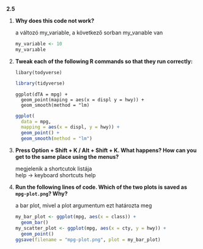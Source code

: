 **2.5**

1.  **Why does this code not work?**

    a változó my_variable, a következő sorban my_varıable van

    ```r
    my_variable <- 10
    my_varıable
    ```

2.  **Tweak each of the following R commands so that they run correctly:**

    ```         
    libary(todyverse)
    ```

    ```r
    library(tidyverse)
    ```

    ```         
    ggplot(dTA = mpg) +
      geom_point(maping = aes(x = displ y = hwy)) +
      geom_smooth(method = "lm)
    ```

    ```r
    ggplot(
      data = mpg,
      mapping = aes(x = displ, y = hwy)) +
      geom_point() +
      geom_smooth(method = "lm")
    ```

3.  **Press Option + Shift + K / Alt + Shift + K. What happens? How can you get to the same place using the menus?**

    megjelenik a shortcutok listája\
    help -\> keyboard shortcuts help

4.  **Run the following lines of code. Which of the two plots is saved as `mpg-plot.png`? Why?**

    a bar plot, mivel a plot argumentum ezt határozta meg

    ```r
    my_bar_plot <- ggplot(mpg, aes(x = class)) +
      geom_bar()
    my_scatter_plot <- ggplot(mpg, aes(x = cty, y = hwy)) +
      geom_point()
    ggsave(filename = "mpg-plot.png", plot = my_bar_plot)
    ```
